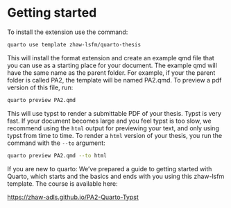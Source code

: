 
# Getting started

To install the extension use the command:

```bash
quarto use template zhaw-lsfm/quarto-thesis
```

This will install the format extension and create an example qmd file that you can use as a starting place for your document. The example qmd will have the same name as the parent folder. For example, if your the parent folder is called PA2, the template will be named PA2.qmd. To preview a pdf version of this file, run:


```.bash
quarto preview PA2.qmd
``` 

This will use typst to render a submittable PDF of your thesis. Typst is very fast. If your document becomes large and you feel typst is too slow, we recommend using the `html` output for previewing your text, and only using typst from time to time. To render a `html` version of your thesis, you run the command with the `--to` argument:

```.bash
quarto preview PA2.qmd --to html
``` 


If you are new to quarto:  We've prepared a guide to getting started with Quarto, which starts and the basics and ends with you using this zhaw-lsfm template. The course is available here:

<https://zhaw-adls.github.io/PA2-Quarto-Typst>

